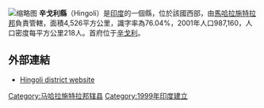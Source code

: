 [[File:Hingoli_in_Maharashtra_(India).svg|缩略图]]
'''辛戈利縣'''（Hingoli）是[[印度|印度]]的一個縣，位於該國西部，由[[馬哈拉施特拉邦|馬哈拉施特拉邦]]負責管轄，面積4,526平方公里，識字率為76.04%，2001年人口987,160，人口密度每平方公里218人。首府位于[[辛戈利|辛戈利]]。

==外部連結==
*[https://web.archive.org/web/20160131060218/http://hingoli.nic.in/ Hingoli district website]

{{coord|19.7167|N|77.15|E|type:adm3rd_source:itwiki|display=title}}

{{印度行政区划小作品}}
[[Category:马哈拉施特拉邦辖县|Category:马哈拉施特拉邦辖县]]
[[Category:1999年印度建立|Category:1999年印度建立]]